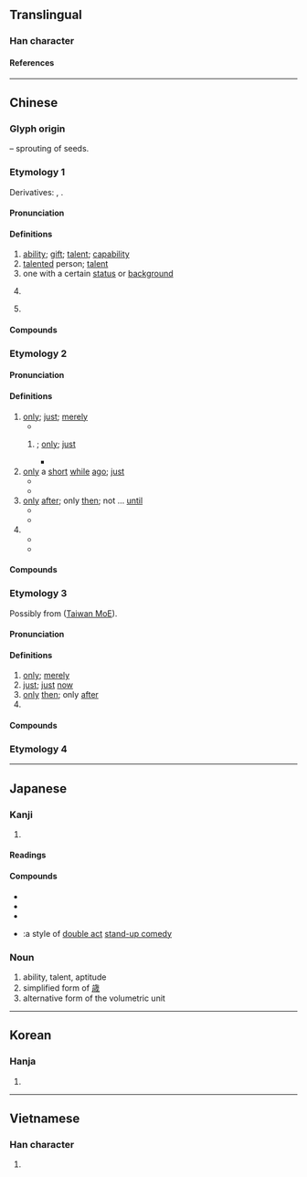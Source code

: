 {{also|扌|オ|孑}}
{{character info/new}}
==Translingual==
{{stroke order|type=animate}}

===Han character===
{{Han char|rn=64|rad=手|as=00|sn=3|var=2|four=40200|canj=DH|ids=⿹𬺰丿}}

====References====
{{Han ref|kx=0416.300|dkj=11769|dj=0763.010|hdz=31824.020|uh=624D}}

----

==Chinese==

===Glyph origin===
{{Han etym}}
{{liushu|p}} – sprouting of seeds.

===Etymology 1===
{{zh-forms}}

Derivatives: {{och-l|材|material; timber}}, {{och-l|財|riches; property; money}}.

====Pronunciation====
{{zh-pron
|m=cái
|c=coi4
|h=pfs=chhòi
|md=cài/chài/còi
|md_note=cài - vernacular; chài - literary ({{zh-l|*奴才}}); còi - vernacular ({{zh-l|*秀才}})
|mn=châi/tw:chhâi
|mn_note=châi - vernacular; chhâi - literary (classifier)
|w=3ze
|mc=1
|oc=1,1
|ma=y
|cat=n
}}

====Definitions====
{{zh-hanzi}}

# [[ability]]; [[gift]]; [[talent]]; [[capability]]
# [[talent]]ed person; [[talent]]
# one with a certain [[status]] or [[background]]
# {{lb|zh|Min Nan}} {{zh-alt-form|*材|[[classifier]] for [[volume]] (of [[wood]]) and [[area]] (of [[paper]], [[glass]], [[stone]], [[curtain]], etc.)}}
# {{surname|lang=zh}}

====Compounds====
{{zh-der|一展長才|一表人才|七步之才|七步奇才|三才|三才圖會|下才|不成才|不才|不良才|中才|乾奴才|人才|人才出眾|人才外流|人才庫|人才濟濟|人才輩出|人才難得|人盡其才|仙才|作育英才|佳人才子|偏才|傲世輕才|內才|全才|八斗之才|八斗才|公才公望|六才子書|冠世之才|凡才|出倫之才|力薄才疏|匡濟之才|博學多才|取才|口才|口才辨給|可憎才|吃敲才|命世之才|命世才|善才|善才童子|喬才|四才子|外才|多事逞才|多才|多才多藝|大才|大才槃槃|天才|天才兒童|天才教育|天才橫溢|天縱之才|奇才|奇才異能|女秀才|女貌郎才|奴才|妙才|學優才贍|學淺才疏|學疏才淺|將才|將遇良才|專才|專業人才|少年才俊|尺二秀才|屈才|展才|幹才|庸才|廩膳秀才|徵才|德才兼備|德薄才疏|志大才疏|志大才短|志廣才疏|恃才傲物|恃才矜己|恃才自專|意廣才疏|愛才|愛才好士|愛才如命|愛才若渴|憐才|懷才不遇|懷才抱德|才人|才俊|才儲八斗|才具|才兼文武|才分|才力|才勇兼優|才名|才器|才士|才大難用|才女|才如史遷|才始|才媛|才子|才子佳人|才子書|才學|才學兼優|才守|才幹|才廣妨身|才微智淺|才德兼備|才思|才思敏捷|才怪|才悟|才情|才料|才智|才望|才氣|才氣無雙|才為世出|才略|才當曹斗|才疏學淺|才疏德薄|才疏志大|才疏意廣|才疏計拙|才短氣粗|才秀人微|才筆|才緒|才能|才能幹濟|才色|才華|才蔽識淺|才藝|才藝班|才藻|才語|才調|才識|才貌|才貌雙全|才貫二酉|才賦|才路|才輕德薄|才過子建|才過屈宋|才難|才非玉潤|才高八斗|才高意廣|才高氣傲|才高行厚|才高行潔|捷才|掃眉才子|揚己露才|撥亂之才|文才|文武全才|斗筲之才|曠世奇才|曠世逸才|有才|有才無命|未易才|朽木之才|槃才|槃槃大才|歪才|歷練之才|殺才|求才|求才若渴|江淹才盡|江郎才盡|沿才授職|洛陽才子|滿腹才學|潑才|濟世之才|片善小才|特殊才能|狗才|玉尺量才|王佐之才|瑣才|甄才品能|畎畝下才|異才|當世才度|痛失英才|白鶴秀才|百里之才|真才實學|矜才使氣|矜能負才|碌碌庸才|秀才|秀才人情|秀才造反|絕才|經世之才|經國之才|經濟之才|美才|聰明才智|育才|英才|英才俊偉|茂才|茂才異等|菲才寡學|蓋世之才|蓋世雄才|行短才喬|行短才高|詠雪之才|誇才賣智|謊敲才|謏才|識多才廣|識才尊賢|負才|負才任氣|負才使氣|賢才|賤才|超世之才|趫才|軟人才|輇才|辯才|辯才無礙|通人達才|通才|通才教育|通才練識|逸才|逸群之才|過人才略|適才|遺才|郎才女姿|郎才女貌|野無遺才|量才錄用|長才|隨才器使|雄才大略|需才孔亟|露才揚己|霸才|非才|風流才子|飽學秀才|驚才絕豔|高才|高才卓識|高才博學|高才大學|高才大德|高才捷足|高才生|高才碩學|高才絕學|高才遠識|鬼才}}

===Etymology 2===
{{zh-forms|t2=纔}}

====Pronunciation====
{{zh-pron
|m=cái
|c=coi4
|h=pfs=
|md=chăi/chài
|md_note=chăi - vernacular; chài - literary
|mn=
|w=3ze
|mc=1+2
|oc=n,1+2
|cat=adv
}}

====Definitions====
{{zh-hanzi}}

# [[only]]; [[just]]; [[merely]]
#* {{zh-x|教室 裡 才 五 個 人。|There is only five people in the classroom.}}
## {{n-g|Used in the {{lang|zh|才……就……}} structure}}; [[only]]; [[just]]
##* {{zh-x|才 五 點鐘 他 就 起床 了。|It's only five o'clock, yet he has already got up.}}
# [[only]] a [[short]] [[while]] [[ago]]; [[just]]
#* {{zh-syn|剛}}
#* {{zh-x|我 才 來，錯過 什麼 了 嗎？|I just arrived. What did I miss?}}
# [[only]] [[after]]; only [[then]]; not ... [[until]]
#* {{zh-x|她 鎖 上 所有 的 窗戶 才 去 睡覺。|She went to sleep only after locking all the windows.}}
#* {{zh-x|你 怎麼 現在 才 到。我 等 了 一 個 多 小時 了。|Why didn't you come until now? I've been waiting for more than an hour.}}
# {{n-g|Used to emphasize that something is/is not.}}
#* {{zh-x|我 才 是 ^張.^三。|I'm Zhang San (not that some else is Zhang San).}}
#* {{zh-x|我 才 沒有 騙人。|I'm not lying.}}

====Compounds====
{{zh-der|fold=1|卻才|恰才|剛才|方才|才此|才子|才可|才則|才剛}}

===Etymology 3===
{{zh-forms|alt=乍-Min Dong,則,即}}
Possibly from {{zh-l|*正|just}} ([http://twblg.dict.edu.tw/holodict_new/iongji/pdf/annesia468pdf.pdf Taiwan MoE]).

====Pronunciation====
{{zh-pron
|md=ciáh
|mn=chiah
|cat=adv
}}

====Definitions====
{{zh-hanzi}} {{tlb|zh|Min}}

# [[only]]; [[merely]]
# [[just]]; [[just]] [[now]]
# [[only]] [[then]]; only [[after]]
# {{n-g|Used to emphasize that something is/is not.}}

====Compounds====
{{zh-der|fold=1|毋才|才會|才是|拄才|才好|愛拚才會贏|會跋才會大|嫌貨才是買貨人|時到時擔當，無米才煮番薯湯|雙手抱孩兒，才知爸母時|十二月食菜頭，六月才轉嗽|手抱孩兒，才知爸母時|上轎才欲放尿}}

===Etymology 4===
{{zh-see|哉|v}}
{{zh-cat|Beginning}}

----

==Japanese==

===Kanji===
{{ja-kanji|grade=2|rs=手00}}

# {{defn|lang=ja|sort=手00}}

====Readings====
{{ja-readings
|goon=ざい
|kanon=さい
|kun=わずかに, ざえ-, かど-
}}

====Compounds====
* {{ja-r|才覚|さいかく}}
* {{ja-r|才気|さいき}}
* {{ja-r|才能|さいのう}}
* {{ja-r|漫才|まんざい}}:a style of [[w:double act|double act]] [[stand-up comedy]]

===Noun===
{{ja-noun|さい}}

# ability, talent, aptitude
# simplified form of [[歳]]
# alternative form of the volumetric unit {{ja-r|抄|しょう}}

----

==Korean==

===Hanja===
{{ko-hanja|hangeul=[[재]]|eumhun=재주|rv=jae|mr=chae|y=cay}}

# {{defn|lang=ko|sort=手00}}

----

==Vietnamese==

===Han character===
{{vi-hantu|[[tài]]|rs=手00}}

# {{defn|lang=vi|sort=手00}}